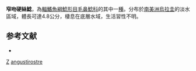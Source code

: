 {{Speciesbox
| taxon = Scleronema angustirostre
| status = NE
| status_system = IUCN3.1
| binomial_authority = [[Devincenzi|Devincenzi]], 1942
| synonyms = *''Pygidium angustirostris''<br /><small>Devincenzi, 1942</small> ''
*''Scleronema angustirostris''<br /><small>Devincenzi, 1942</small> ''
*''Trichomycterus angustirostris''<br /><small>Devincenzi, 1942</small> ''
}}

'''窄吻硬絲鯰'''，為[[輻鰭魚綱|輻鰭魚綱]][[鯰形目|鯰形目]][[毛鼻鯰科|毛鼻鯰科]]的其中一[[種|種]]。分布於[[南美洲|南美洲]][[烏拉圭|烏拉圭]]的淡水區域，體長可達4.8公分，棲息在底層水域，生活習性不明。

==参考文献==
*{{FishBase_species|genus=Scleronema|species=angustirostre|year=2011|month=12}}

{{鯰形目小作品}}
{{taxonbar}}
[[Category:_1942年描述的鱼类|Z]]
[[Category:硬絲鯰屬|angustirostre]]